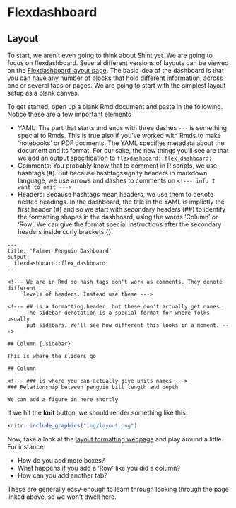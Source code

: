 # Flexdashboard 

## Layout

To start, we aren't even going to think about Shint yet. We are going to focus on flexdashboard. Several different versions of layouts can be viewed on the [Flexdashboard layout page](https://rstudio.github.io/flexdashboard/articles/layouts.html). The basic idea of the dashboard is that you can have any number of blocks that hold different information, across one or several tabs or pages. We are going to start with the simplest layout setup as a blank canvas.

To get started, open up a blank Rmd document and paste in the following. Notice these are a few important elements 

* YAML: The part that starts and ends with three dashes `---` is something special to Rmds. This is true also if you've worked with Rmds to make 'notebooks' or PDF docments. The YAML specifies metadata about the document and its format. For our sake, the new things you'll see are that we add an output specification to `flexdashboard::flex_dashboard:` 
* Comments: You probably know that to comment in R scripts, we use hashtags (#). But because hashtagssignify headers in markdown language, we use arrows and dashes to comments on `<!--- info I want to omit --->` 
* Headers: Because hashtags mean headers, we use them to denote nested headings. In the dashboard, the title in the YAML is implictly the first header (#) and so we start with secondary headers (##) to identify the formatting shapes in the dashboard, using the words 'Column' or 'Row'. We can give the format special instructions after the secondary headers inside curly brackets {}.  
```
---
title: 'Palmer Penguin Dashboard'
output:
  flexdashboard::flex_dashboard:
---

<!--- We are in Rmd so hash tags don't work as comments. They denote different
     levels of headers. Instead use these --->

<!--- ## is a formatting header, but these don't actually get names.
      The sidebar denotation is a special format for where folks usually
      put sidebars. We'll see how different this looks in a moment. --->

## Column {.sidebar}

This is where the sliders go

## Column

<!--- ### is where you can actually give units names --->
### Relationship between penguin bill length and depth

We can add a figure in here shortly

```

If we hit the **knit** button, we should render something like this:

```r
knitr::include_graphics("img/layout.png")
```

Now, take a look at the [layout formatting webpage](https://rstudio.github.io/flexdashboard/articles/layouts.html) and play around a little. For instance:  

* How do you add more boxes? 
* What happens if you add a 'Row' like you did a column? 
* How can you add another tab?  

These are generally easy-enough to learn through looking through the page linked above, so we won't dwell here. 
